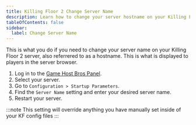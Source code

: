 ```yaml
---
title: Killing Floor 2 Change Server Name
description: Learn how to change your server hostname on your Killing Floor 2 server.
tableOfContents: false
sidebar:
  label: Change Server Name
---
```


This is what you do if you need to change your server name on your Killing Floor 2 server, also referrered to as a hostname. This is what is displayed to players in the server browser.

1. Log in to the [Game Host Bros Panel](https://panel.gamehostbros.com/).
2. Select your server.
3. Go to `Configuration > Startup Parameters`.
4. Find the `Server Name` setting and enter your desired server name.
5. Restart your server.

:::note
This setting will override anything you have manually set inside of your KF config files
:::